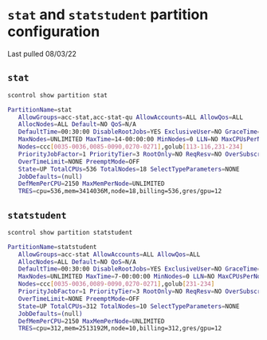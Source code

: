 # `stat` and `statstudent` partition configuration

Last pulled 08/03/22

## `stat`

```sh
scontrol show partition stat 
```

```sh
PartitionName=stat
   AllowGroups=acc-stat,acc-stat-qu AllowAccounts=ALL AllowQos=ALL
   AllocNodes=ALL Default=NO QoS=N/A
   DefaultTime=00:30:00 DisableRootJobs=YES ExclusiveUser=NO GraceTime=0 Hidden=NO
   MaxNodes=UNLIMITED MaxTime=14-00:00:00 MinNodes=0 LLN=NO MaxCPUsPerNode=UNLIMITED
   Nodes=ccc[0035-0036,0085-0090,0270-0271],golub[113-116,231-234]
   PriorityJobFactor=1 PriorityTier=3 RootOnly=NO ReqResv=NO OverSubscribe=YES:4
   OverTimeLimit=NONE PreemptMode=OFF
   State=UP TotalCPUs=536 TotalNodes=18 SelectTypeParameters=NONE
   JobDefaults=(null)
   DefMemPerCPU=2150 MaxMemPerNode=UNLIMITED
   TRES=cpu=536,mem=3414036M,node=18,billing=536,gres/gpu=12
```

## `statstudent`

```sh
scontrol show partition statstudent
```

```sh
PartitionName=statstudent
   AllowGroups=acc-stat AllowAccounts=ALL AllowQos=ALL
   AllocNodes=ALL Default=NO QoS=N/A
   DefaultTime=00:30:00 DisableRootJobs=YES ExclusiveUser=NO GraceTime=0 Hidden=NO
   MaxNodes=UNLIMITED MaxTime=7-00:00:00 MinNodes=0 LLN=NO MaxCPUsPerNode=UNLIMITED
   Nodes=ccc[0035-0036,0089-0090,0270-0271],golub[231-234]
   PriorityJobFactor=1 PriorityTier=3 RootOnly=NO ReqResv=NO OverSubscribe=YES:4
   OverTimeLimit=NONE PreemptMode=OFF
   State=UP TotalCPUs=312 TotalNodes=10 SelectTypeParameters=NONE
   JobDefaults=(null)
   DefMemPerCPU=2150 MaxMemPerNode=UNLIMITED
   TRES=cpu=312,mem=2513192M,node=10,billing=312,gres/gpu=12
```
